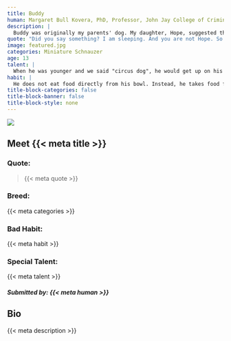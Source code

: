 ```yaml
---
title: Buddy
human: Margaret Bull Kovera, PhD, Professor, John Jay College of Criminal Justice/CUNY
description: |
  Buddy was originally my parents' dog. My daughter, Hope, suggested they name him Buddy because that was my father's nickname until he was 17 (yes, Buddy Bull). When my parents moved into a senior living community, they asked us to adopt him and he has been with us ever since (9 years). Hope is his favorite person.
quote: "Did you say something? I am sleeping. And you are not Hope. So no, I don't think you did."
image: featured.jpg
categories: Miniature Schnauzer
age: 13
talent: |
  When he was younger and we said "circus dog", he would get up on his hind legs and turn around three times to claim a treat. Now that he has arthritis in his hips, his talent is sleeping.
habit: |
  He does not eat food directly from his bowl. Instead, he takes food from his bowl to a carpet (usually the carpet that is the lightest in color and most expensive)and eats it there.
title-block-categories: false
title-block-banner: false
title-block-style: none
---
```


::: grid
::: {#about-pet-text .g-col-12 .g-col-md-6}
![](featured.jpg){.lightbox}
:::

::: {.g-col-12 .g-col-md-6}
::: {simple-info}
# Meet {{< meta title >}}

### Quote: 

> {{< meta quote >}}

### Breed:

{{< meta categories >}}

### Bad Habit:

{{< meta habit >}}

### Special Talent:

{{< meta talent >}}
:::
:::
:::

##### Submitted by: {{< meta human >}}

## Bio

{{< meta description >}}
